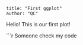```
title: "First ggplot"
author: "QC"
```


Hello! This is our first plot!

```r


Someone check my code

